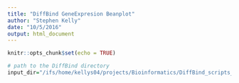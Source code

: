 ```yaml
---
title: "DiffBind GeneExpresion Beanplot"
author: "Stephen Kelly"
date: "10/5/2016"
output: html_document
---
```


```r
knitr::opts_chunk$set(echo = TRUE)
```


```r

# path to the DiffBind directory
input_dir="/ifs/home/kellys04/projects/Bioinformatics/DiffBind_scripts_reports/DiffBind_GeneExpression_Beanplot_report/input"

```